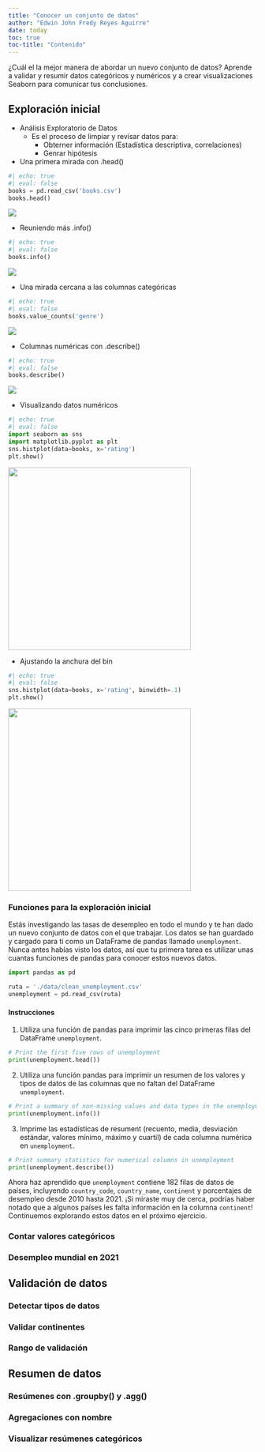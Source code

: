 ```yaml
---
title: "Conocer un conjunto de datos"
author: "Edwin John Fredy Reyes Aguirre"
date: today
toc: true
toc-title: "Contenido"
---
```


¿Cuál el la mejor manera de abordar un nuevo conjunto de datos? Aprende a validar y resumir datos categóricos y numéricos y a crear visualizaciones Seaborn para comunicar tus conclusiones.

## Exploración inicial

-   Análisis Exploratorio de Datos
    -   Es el proceso de limpiar y revisar datos para:
        -   Obterner información (Estadística descriptiva, correlaciones)
        -   Genrar hipótesis
-   Una primera mirada con .head()

```python
#| echo: true
#| eval: false
books = pd.read_csv('books.csv')
books.head()
```

![](images/paste-3.png)

-   Reuniendo más .info()

```python
#| echo: true
#| eval: false
books.info()
```

![](images/paste-2.png)

-   Una mirada cercana a las columnas categóricas

```python
#| echo: true
#| eval: false
books.value_counts('genre')
```

![](images/paste-4.png)

-   Columnas numéricas con .describe()

```python
#| echo: true
#| eval: false  
books.describe()
```

![](images/paste-5.png)

-   Visualizando datos numéricos

```python
#| echo: true
#| eval: false
import seaborn as sns
import matplotlib.pyplot as plt
sns.histplot(data=books, x='rating')
plt.show()
```

![](images/paste-6.png){width="370"}

-   Ajustando la anchura del bin

```python
#| echo: true
#| eval: false
sns.histplot(data=books, x='rating', binwidth=.1)
plt.show()
```

![](images/paste-7.png){width="370"}


### Funciones para la exploración inicial

Estás investigando las tasas de desempleo en todo el mundo y te han dado un nuevo conjunto de datos con el que trabajar. Los datos se han guardado y cargado para ti como un DataFrame de pandas llamado `unemployment`. Nunca antes habías visto los datos, así que tu primera tarea es utilizar unas cuantas funciones de pandas para conocer estos nuevos datos.

```python
import pandas as pd

ruta = './data/clean_unemployment.csv'
unemployment = pd.read_csv(ruta)
```

#### Instrucciones

1. Utiliza una función de pandas para imprimir las cinco primeras filas del DataFrame `unemployment`.

```python
# Print the first five rows of unemployment
print(unemployment.head())
```

2. Utiliza una función pandas para imprimir un resumen de los valores y tipos de datos de las columnas que no faltan del DataFrame `unemployment`.

```python
# Print a summary of non-missing values and data types in the unemployment DataFrame]
print(unemployment.info())
```

3. Imprime las estadísticas de resument (recuento, media, desviación estándar, valores mínimo, máximo y cuartil) de cada columna numérica en `unemployment`.

```python
# Print summary statistics for numerical columns in unemployment
print(unemployment.describe())
```
Ahora haz aprendido que `unemployment` contiene 182 filas de datos de países, incluyendo `country_code`, `country_name`, `continent` y porcentajes de desempleo desde 2010 hasta 2021. ¡Si miraste muy de cerca, podrías haber notado que a algunos países les falta información en la columna `continent`! Continuemos explorando estos datos en el próximo ejercicio.

### Contar valores categóricos

### Desempleo mundial en 2021

## Validación de datos

### Detectar tipos de datos

### Validar continentes

### Rango de validación

## Resumen de datos

### Resúmenes con .groupby() y .agg()

### Agregaciones con nombre

### Visualizar resúmenes categóricos